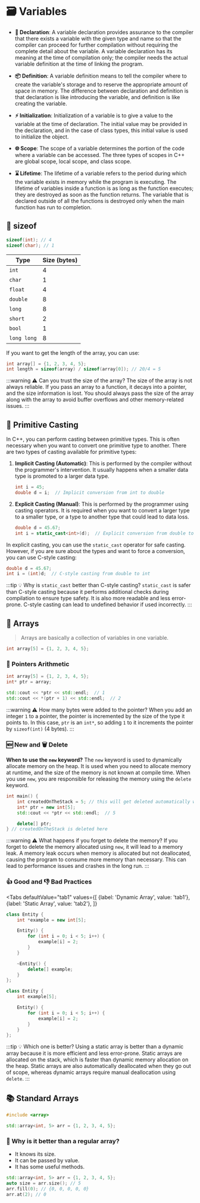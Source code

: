 
# 🗃️ Variables

- **📝 Declaration**: A variable declaration provides assurance to the compiler that there exists a variable with the given type and name so that the compiler can proceed for further compilation without requiring the complete detail about the variable. A variable declaration has its meaning at the time of compilation only; the compiler needs the actual variable definition at the time of linking the program.

- **📦 Definition**: A variable definition means to tell the compiler where to create the variable's storage and to reserve the appropriate amount of space in memory. The difference between declaration and definition is that declaration is like introducing the variable, and definition is like creating the variable.

- **⚡ Initialization**: Initialization of a variable is to give a value to the variable at the time of declaration. The initial value may be provided in the declaration, and in the case of class types, this initial value is used to initialize the object.

- **🌐 Scope**: The scope of a variable determines the portion of the code where a variable can be accessed. The three types of scopes in C++ are global scope, local scope, and class scope.

- **⌛ Lifetime**: The lifetime of a variable refers to the period during which the variable exists in memory while the program is executing. The lifetime of variables inside a function is as long as the function executes; they are destroyed as soon as the function returns. The variable that is declared outside of all the functions is destroyed only when the main function has run to completion.

## 📏 sizeof

```cpp
sizeof(int); // 4
sizeof(char); // 1
```

| Type       | Size (bytes) |
|------------|--------------|
| `int`      | 4            |
| `char`     | 1            |
| `float`    | 4            |
| `double`   | 8            |
| `long`     | 8            |
| `short`    | 2            |
| `bool`     | 1            |
| `long long`| 8            |

If you want to get the length of the array, you can use:

```cpp
int array[] = {1, 2, 3, 4, 5};
int length = sizeof(array) / sizeof(array[0]); // 20/4 = 5
```

:::warning ⚠️ Can you trust the size of the array?
The size of the array is not always reliable. If you pass an array to a function, it decays into a pointer, and the size information is lost. You should always pass the size of the array along with the array to avoid buffer overflows and other memory-related issues.
:::

## 🔄 Primitive Casting

In C++, you can perform casting between primitive types. This is often necessary when you want to convert one primitive type to another. There are two types of casting available for primitive types:

1. **Implicit Casting (Automatic)**: This is performed by the compiler without the programmer's intervention. It usually happens when a smaller data type is promoted to a larger data type.

    ```cpp
    int i = 45;
    double d = i;  // Implicit conversion from int to double
    ```

2. **Explicit Casting (Manual)**: This is performed by the programmer using casting operators. It is required when you want to convert a larger type to a smaller type, or a type to another type that could lead to data loss.

    ```cpp
    double d = 45.67;
    int i = static_cast<int>(d);  // Explicit conversion from double to int
    ```

In explicit casting, you can use the `static_cast` operator for safe casting. However, if you are sure about the types and want to force a conversion, you can use C-style casting:

```cpp
double d = 45.67;
int i = (int)d;  // C-style casting from double to int
```

:::tip 💡 Why is `static_cast` better than C-style casting?
`static_cast` is safer than C-style casting because it performs additional checks during compilation to ensure type safety. It is also more readable and less error-prone. C-style casting can lead to undefined behavior if used incorrectly.
:::

## 🧮 Arrays 
> Arrays are basically a collection of variables in one variable.

```cpp
int array[5] = {1, 2, 3, 4, 5};
```

### 📐 Pointers Arithmetic

```cpp
int array[5] = {1, 2, 3, 4, 5};
int* ptr = array;

std::cout << *ptr << std::endl;  // 1
std::cout << *(ptr + 1) << std::endl;  // 2
```

:::warning ⚠️ How many bytes were added to the pointer?
When you add an integer `1` to a pointer, the pointer is incremented by the size of the type it points to. In this case, `ptr` is an `int*`, so adding `1` to it increments the pointer by `sizeof(int)` (4 bytes).
:::

### 🆕 New and 🗑️ Delete

**When to use the `new` keyword?**
The `new` keyword is used to dynamically allocate memory on the heap. It is used when you need to allocate memory at runtime, and the size of the memory is not known at compile time. When you use `new`, you are responsible for releasing the memory using the `delete` keyword.

```cpp
int main() {
    int createdOnTheStack = 5; // this will get deleted automatically when it goes out of scope
    int* ptr = new int[5];
    std::cout << *ptr << std::endl;  // 5

    delete[] ptr; 
} // createdOnTheStack is deleted here
```

:::warning ⚠️ What happens if you forget to delete the memory?
If you forget to delete the memory allocated using `new`, it will lead to a memory leak. A memory leak occurs when memory is allocated but not deallocated, causing the program to consume more memory than necessary. This can lead to performance issues and crashes in the long run.
:::

### 👍 Good and 👎 Bad Practices

<Tabs
  defaultValue="tab1"
  values={[
    {label: 'Dynamic Array', value: 'tab1'},
    {label: 'Static Array', value: 'tab2'},
  ]}
>

<TabItem value="tab1">

```cpp
class Entity {
    int *example = new int[5];

    Entity() {
        for (int i = 0; i < 5; i++) {
            example[i] = 2;
        }
    }

    ~Entity() {
        delete[] example;
    }
};
```

</TabItem>

<TabItem value="tab2">

```cpp
class Entity {
    int example[5];

    Entity() {
        for (int i = 0; i < 5; i++) {
            example[i] = 2;
        }
    }
};
```

</TabItem>

</Tabs>

:::tip 💡 Which one is better?
Using a static array is better than a dynamic array because it is more efficient and less error-prone. Static arrays are allocated on the stack, which is faster than dynamic memory allocation on the heap. Static arrays are also automatically deallocated when they go out of scope, whereas dynamic arrays require manual deallocation using `delete`.
:::

## 📚 Standard Arrays

```cpp
#include <array>

std::array<int, 5> arr = {1, 2, 3, 4, 5};
```

### 🤔 Why is it better than a regular array?
- It knows its size.
- It can be passed by value.
- It has some useful methods.

```cpp
std::array<int, 5> arr = {1, 2, 3, 4, 5};
auto size = arr.size(); // 5
arr.fill(0); // {0, 0, 0, 0, 0}
arr.at(2); // 0
```

